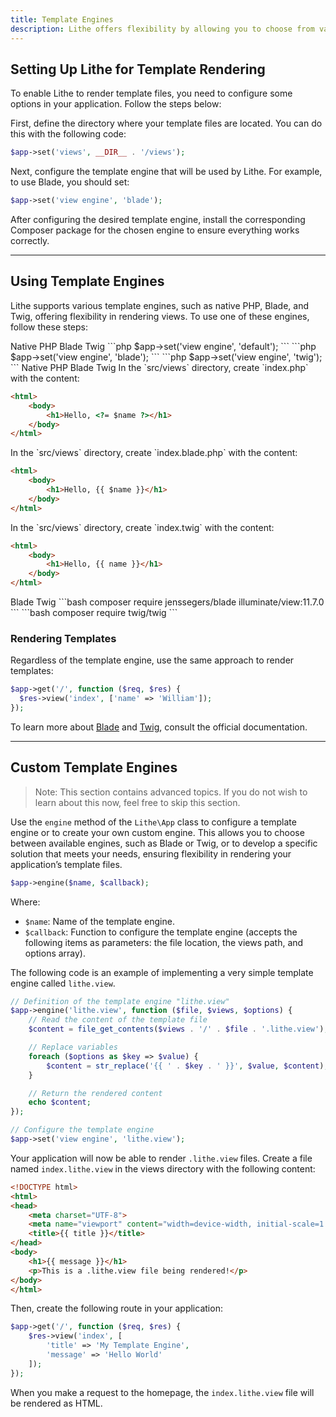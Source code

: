 ```yaml
---
title: Template Engines  
description: Lithe offers flexibility by allowing you to choose from various template engines, such as pure PHP, Blade, and Twig. In addition to standard engines, you can configure others to optimize the creation and rendering of dynamic interfaces.
---
```


## Setting Up Lithe for Template Rendering

To enable Lithe to render template files, you need to configure some options in your application. Follow the steps below:

<Stepper>
<StepperItem title="Templates Directory">

First, define the directory where your template files are located. You can do this with the following code:

```php
$app->set('views', __DIR__ . '/views');
```

</StepperItem>
<StepperItem title="Template Engine">

Next, configure the template engine that will be used by Lithe. For example, to use Blade, you should set:

```php
$app->set('view engine', 'blade');
```

</StepperItem>
<StepperItem title="Package Installation">

After configuring the desired template engine, install the corresponding Composer package for the chosen engine to ensure everything works correctly.

</StepperItem>

</Stepper>

---

## Using Template Engines

Lithe supports various template engines, such as native PHP, Blade, and Twig, offering flexibility in rendering views. To use one of these engines, follow these steps:

<Stepper>
<StepperItem title="Define the template engine">

<Tabs defaultValue="default" className="pt-5 pb-1">
  <TabsList className="">
    <TabsTrigger value="default">Native PHP</TabsTrigger>
    <TabsTrigger value="blade">Blade</TabsTrigger>
     <TabsTrigger value="twig">Twig</TabsTrigger>
  </TabsList>
  <TabsContent value="default">
```php
$app->set('view engine', 'default');
```
   </TabsContent>
  <TabsContent value="blade">
```php
$app->set('view engine', 'blade');
```
  </TabsContent>
  <TabsContent value="twig">
```php
$app->set('view engine', 'twig');
```
   </TabsContent>
</Tabs>

</StepperItem>
<StepperItem title="Create a Blade template file">

<Tabs defaultValue="default" className="pt-5 pb-1">
  <TabsList className="Create a template file">
    <TabsTrigger value="default">Native PHP</TabsTrigger>
    <TabsTrigger value="blade">Blade</TabsTrigger>
     <TabsTrigger value="twig">Twig</TabsTrigger>
  </TabsList>
  <TabsContent value="default">
In the `src/views` directory, create `index.php` with the content:

```html
<html>
    <body>
        <h1>Hello, <?= $name ?></h1>
    </body>
</html>
```
   </TabsContent>
  <TabsContent value="blade">
In the `src/views` directory, create `index.blade.php` with the content:

```html
<html>
    <body>
        <h1>Hello, {{ $name }}</h1>
    </body>
</html>
```
  </TabsContent>
  <TabsContent value="twig">
In the `src/views` directory, create `index.twig` with the content:

```html
<html>
    <body>
        <h1>Hello, {{ name }}</h1>
    </body>
</html>
```
   </TabsContent>
</Tabs>

</StepperItem>

<StepperItem title="Install the package via Composer">

<Tabs className="pt-5 pb-1">
  <TabsList className="">
    <TabsTrigger value="blade">Blade</TabsTrigger>
     <TabsTrigger value="twig">Twig</TabsTrigger>
  </TabsList>
  <TabsContent value="blade">
```bash
composer require jenssegers/blade illuminate/view:11.7.0
```
  </TabsContent>
  <TabsContent value="twig">
```bash
composer require twig/twig
```
   </TabsContent>
</Tabs>

</StepperItem>

</Stepper>

### Rendering Templates

Regardless of the template engine, use the same approach to render templates:

```php
$app->get('/', function ($req, $res) {
  $res->view('index', ['name' => 'William']);
});
```

To learn more about <a href="https://laravel.com/docs/blade" target="_blank">Blade</a> and <a href="https://twig.symfony.com/doc" target="_blank">Twig</a>, consult the official documentation.

---

## Custom Template Engines

> Note: This section contains advanced topics. If you do not wish to learn about this now, feel free to skip this section.

Use the `engine` method of the `Lithe\App` class to configure a template engine or to create your own custom engine. This allows you to choose between available engines, such as Blade or Twig, or to develop a specific solution that meets your needs, ensuring flexibility in rendering your application’s template files.

```php
$app->engine($name, $callback);
```

Where:
- `$name`: Name of the template engine.
- `$callback`: Function to configure the template engine (accepts the following items as parameters: the file location, the views path, and options array).

The following code is an example of implementing a very simple template engine called `lithe.view`.

```php
// Definition of the template engine "lithe.view"
$app->engine('lithe.view', function ($file, $views, $options) {
    // Read the content of the template file
    $content = file_get_contents($views . '/' . $file . '.lithe.view');

    // Replace variables
    foreach ($options as $key => $value) {
        $content = str_replace('{{ ' . $key . ' }}', $value, $content);
    }

    // Return the rendered content
    echo $content;
});

// Configure the template engine
$app->set('view engine', 'lithe.view');
```

Your application will now be able to render `.lithe.view` files. Create a file named `index.lithe.view` in the views directory with the following content:

```html
<!DOCTYPE html>
<html>
<head>
    <meta charset="UTF-8">
    <meta name="viewport" content="width=device-width, initial-scale=1.0">
    <title>{{ title }}</title>
</head>
<body>
    <h1>{{ message }}</h1>
    <p>This is a .lithe.view file being rendered!</p>
</body>
</html>
```

Then, create the following route in your application:

```php
$app->get('/', function ($req, $res) {
    $res->view('index', [
        'title' => 'My Template Engine', 
        'message' => 'Hello World'
    ]);
});
```

When you make a request to the homepage, the `index.lithe.view` file will be rendered as HTML.